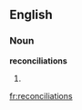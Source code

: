 ==English==

===Noun===
'''reconciliations'''

# {{plural of|[[reconciliation]]}}

[[fr:reconciliations]]